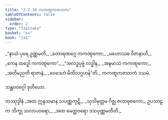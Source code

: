 ```yaml
---
title: "2.2.10 ကကဏ္ဋကဇာတက"
tableOfContents: false
sidebar:
  order: 2
type: "tipitaka"
basket: "su"
book: "ja1"
---
```



<DynamicBreadcrumb />

<Division number="39" book="ja1">

<Paragraph number="401" type="verses" book="ja1">
_“နာယံ ပုရေ ဥဏ္ဏမတိ,_  
_တောရဏဂ္ဂေ ကကဏ္ဋကော;_  
_မဟောသဓ ဝိဇာနာဟိ,_  
_ကေန ထဒ္ဓေါ ကကဏ္ဋကော”._  

</Paragraph>

</Division>
<Division number="40" book="ja1">

<Paragraph number="402" type="verses" book="ja1">
_“အလဒ္ဓပုဗ္ဗံ လဒ္ဓါန,_  
_အဍ္ဎမာသံ ကကဏ္ဋကော;_  
_အတိမညတိ ရာဇာနံ,_  
_ဝေဒေဟံ မိထိလဂ္ဂဟန်”တိ._  


</Paragraph>
</Division>

<Paragraph number="403" type="center" book="ja1">
ကကဏ္ဋကဇာတကံ ဒသမံ.

  
သန္ထဝဝဂ္ဂေါ ဒုတိယော.



</Paragraph>

<Paragraph number="404" type="center" book="ja1">
တဿုဒ္ဒါနံ


</Paragraph>

<Paragraph number="405" type="verses" book="ja1">
_အထ ဣန္ဒသမာန သပဏ္ဏကုဋိ,_  
_သုသိမုတ္တမ ဂိဇ္ဈ ဇလာဗုဇကော;_  
ဥပသာဠက ဘိက္ခု သလာပဝရော,_  
_အထ မေတ္တဝရော ဒသပုဏ္ဏမတီတိ._
</Paragraph>